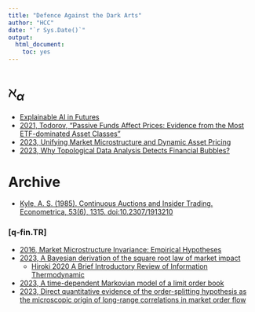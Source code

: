 ```yaml
---
title: "Defence Against the Dark Arts"
author: "HCC"
date: "`r Sys.Date()`"
output:
  html_document:
    toc: yes
---
```


# $\aleph_{\alpha}$  
  - [Explainable AI in Futures](https://papers.ssrn.com/sol3/papers.cfm?abstract_id=4291984)
  - [2021, Todorov, “Passive Funds Affect Prices: Evidence from the Most ETF-dominated Asset Classes”](https://www.bis.org/publ/work952.htm)
  - [2023, Unifying Market Microstructure and Dynamic Asset Pricing](https://arxiv.org/abs/2304.02356)
  - [2023, Why Topological Data Analysis Detects Financial Bubbles?](https://arxiv.org/abs/2304.06877)


# Archive
- [Kyle, A. S. (1985). Continuous Auctions and Insider Trading. Econometrica, 53(6), 1315. doi:10.2307/1913210 ]( https://doi.org/10.2307/1913210 )


### [q-fin.TR]
  - [2016, Market Microstructure Invariance: Empirical Hypotheses](https://papers.ssrn.com/sol3/papers.cfm?abstract_id=2722524)
  - [2023, A Bayesian derivation of the square root law of market impact](https://arxiv.org/abs/2303.08867)
    -   [Hiroki 2020 A Brief Introductory Review of Information Thermodynamic](https://osf.io/h6dex)
  - [2023, A time-dependent Markovian model of a limit order book](https://arxiv.org/abs/2302.00846)
  - [2023, Direct quantitative evidence of the order-splitting hypothesis as the microscopic origin of long-range correlations in market order flow](https://arxiv.org/abs/2301.13505)


  